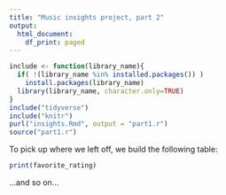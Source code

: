 ```yaml
---
title: "Music insights project, part 2"
output:
  html_document:
    df_print: paged
---
```


```r
include <- function(library_name){
  if( !(library_name %in% installed.packages()) )
    install.packages(library_name) 
  library(library_name, character.only=TRUE)
}
include("tidyverse")
include("knitr")
purl("insights.Rmd", output = "part1.r")
source("part1.r")
```

To pick up where we left off, we build the following table:

```r
print(favorite_rating)
```

...and so on...